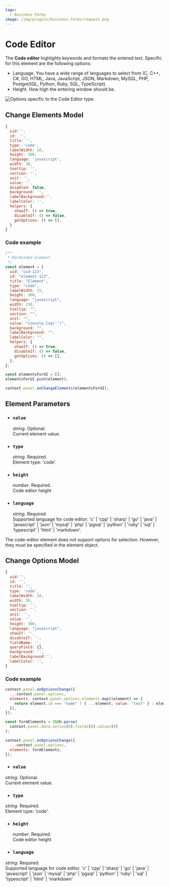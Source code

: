 ```yaml
---
tags:
  - Business Forms
image: /img/plugins/business-forms/request.png
---
```



# Code Editor

The **Code editor** highlights keywords and formats the entered text. Specific for this element are the following options:

- Language. You have a wide range of languages to select from (C, C++, C#, GO, HTML, Java, JavaScript, JSON, Markdown, MySQL, PHP, PostgreSQL, Python, Ruby, SQL, TypeScript).
- Height. How high the entering window should be.

<Image
  title="Options specific to the Code Editor type."
  src="/img/plugins/business-forms/code-editor.png"
/>

## Change Elements Model

<InfoUseChangeElements />

```js
{
  uid:'',
  id: '',
  title: '',
  type: 'code',
  labelWidth: 10,
  height: 300,
  language: 'javascript',
  width: 30,
  tooltip: '',
  section: '',
  unit: '',
  value: '',
  disabled: false,
  background: '',
  labelBackground:'',
  labelColor: '',
  helpers: {
    showIf: () => true,
    disableIf: () => false,
    getOptions: () => [],
  }
}
```

### Code example

```javascript
/**
 * Hardcoded element
 */
const element = {
  uid: "uid-123",
  id: "element-123",
  title: "Element",
  type: "code",
  labelWidth: 15,
  height: 300,
  language: "javascript",
  width: 150,
  tooltip: "",
  section: "",
  unit: "",
  value: "console.log('')",
  background: "",
  labelBackground: "",
  labelColor: "",
  helpers: {
    showIf: () => true,
    disableIf: () => false,
    getOptions: () => [],
  },
};

const elementsForUI = [];
elementsForUI.push(element);

context.panel.onChangeElements(elementsForUI);
```

<BaseChangeElements />

## Element Parameters

- ### `value`

  _string_. Optional.  
  Current element value.

- ### `type`

  _string_. Required.  
  Element type: 'code'.

- ### `height`

  _number_. Required.  
  Code editor height

- ### `language`

  _string_. Required.  
  Supported language for code editor: 'c' | 'cpp' | 'sharp' | 'go' | 'java' | 'javascript' | 'json' | 'mysql' | 'php' | 'pgsql' | 'python' | 'ruby' | 'sql' | 'typescript' | 'html' | 'markdown'.

<BaseParameters />

The code-editor element does not support options for selection. However, they must be specified in the element object.

## Change Options Model

<InfoUseOptionsChange />

```js
{
  uid:'',
  id: '',
  title: '',
  type: 'code',
  labelWidth: 10,
  width: 30,
  tooltip: '',
  section: '',
  unit: '',
  value: '',
  height: 300,
  language: "javascript",
  showIf: '',
  disableIf: '',
  fieldName: '',
  queryField: {},
  background: '',
  labelBackground:'',
  labelColor: '',
}
```

### Code example

```javascript
context.panel.onOptionsChange({
  ...context.panel.options,
  elements: context.panel.options.elements.map((element) => {
    return element.id === "name" ? { ...element, value: "test" } : element;
  }),
});
```

```javascript
const formElements = JSON.parse(
  context.panel.data.series[0].fields[0].values[0]
);

context.panel.onOptionsChange({
  ...context.panel.options,
  elements: formElements,
});
```

- ### `value`

_string_. Optional.  
 Current element value.

- ### `type`

_string_. Required.  
 Element type: 'code'.

- ### `height`

  _number_. Required.  
  Code editor height

- ### `language`

_string_. Required.  
 Supported language for code editor.
'c' | 'cpp' | 'sharp' | 'go' | 'java' | 'javascript' | 'json' | 'mysql' | 'php' | 'pgsql' | 'python' | 'ruby' | 'sql' | 'typescript' | 'html' | 'markdown'

<BaseOptionsParameters />

